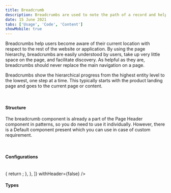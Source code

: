 ```yaml
---
title: Breadcrumb
description: Breadcrumbs are used to note the path of a record and help the user to navigate back to the parent.
date: 15 June 2021
tabs: ['Usage', 'Code', 'Content']
showMobile: true
---
```


Breadcrumbs help users become aware of their current location with respect to the rest of the website or application. By using the page hierarchy, breadcrumbs are easily understood by users, take up very little space on the page, and facilitate discovery. As helpful as they are, breadcrumbs should never replace the main navigation on a page.

Breadcrumbs show the hierarchical progress from the highest entity level to the lowest, one step at a time. This typically starts with the product landing page and goes to the current page or content.

<br />

#### Structure

The breadcrumb component is already a part of the Page Header component in patterns, so you do need to use it individually. However, there is a Default component present which you can use in case of custom requirement.

<br />

#### Configurations

<br />

<Card shadow='none'>
  <Table
    showMenu={false}
    separator={true}
    data={[
      {
        property: 'Max Width',
        values: '160px',
        configurable: 'X',
      },
      {
        property: 'Max breadcrumb items',
        values: '3px',
        configurable: 'X',
      },
    ]}
    schema={[
      {
        name: 'property',
        displayName: 'Property',
        width: '33%',
        sorting: false,
        separator: true,
      },
      {
        name: 'values',
        displayName: 'Values',
        width: '33%',
        sorting: false,
        separator: true,
      },
      {
        name: 'configurable',
        displayName: 'Configurable?',
        width: '33%',
        sorting: false,
        separator: true,
        cellRenderer: ({ data }) => {
          return <Icon name='close' appearance='alert' />;
        },
      },
    ]}
    withHeader={false}
  />
</Card>

<br />

#### Types
